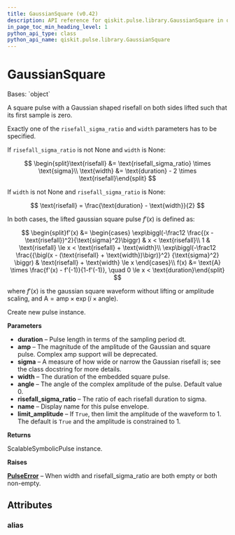 ```yaml
---
title: GaussianSquare (v0.42)
description: API reference for qiskit.pulse.library.GaussianSquare in qiskit v0.42
in_page_toc_min_heading_level: 1
python_api_type: class
python_api_name: qiskit.pulse.library.GaussianSquare
---
```


# GaussianSquare

<Class id="qiskit.pulse.library.GaussianSquare" isDedicatedPage={true} github="https://github.com/qiskit/qiskit/tree/stable/0.23/qiskit/pulse/library/symbolic_pulses.py" signature="GaussianSquare(duration: Union[int, qiskit.circuit.parameterexpression.ParameterExpression], amp: Union[complex, float, qiskit.circuit.parameterexpression.ParameterExpression], sigma: Union[float, qiskit.circuit.parameterexpression.ParameterExpression], width: Optional[Union[float, qiskit.circuit.parameterexpression.ParameterExpression]] = None, angle: Optional[Union[float, qiskit.circuit.parameterexpression.ParameterExpression]] = None, risefall_sigma_ratio: Optional[Union[float, qiskit.circuit.parameterexpression.ParameterExpression]] = None, name: Optional[str] = None, limit_amplitude: Optional[bool] = None)" modifiers="class">
  Bases: `object`

  A square pulse with a Gaussian shaped risefall on both sides lifted such that its first sample is zero.

  Exactly one of the `risefall_sigma_ratio` and `width` parameters has to be specified.

  If `risefall_sigma_ratio` is not None and `width` is None:

$$
\begin{split}\text{risefall} &= \text{risefall_sigma_ratio} \times \text{sigma}\\
\text{width} &= \text{duration} - 2 \times \text{risefall}\end{split}
$$

  If `width` is not None and `risefall_sigma_ratio` is None:

$$
\text{risefall} = \frac{\text{duration} - \text{width}}{2}
$$

  In both cases, the lifted gaussian square pulse $f'(x)$ is defined as:

$$
\begin{split}f'(x) &= \begin{cases}            \exp\biggl(-\frac12 \frac{(x - \text{risefall})^2}{\text{sigma}^2}\biggr)                & x < \text{risefall}\\
1                & \text{risefall} \le x < \text{risefall} + \text{width}\\
\exp\biggl(-\frac12                    \frac{{\bigl(x - (\text{risefall} + \text{width})\bigr)}^2}                          {\text{sigma}^2}                    \biggr)                & \text{risefall} + \text{width} \le x        \end{cases}\\
f(x) &= \text{A} \times \frac{f'(x) - f'(-1)}{1-f'(-1)},            \quad 0 \le x < \text{duration}\end{split}
$$

  where $f'(x)$ is the gaussian square waveform without lifting or amplitude scaling, and $\text{A} = \text{amp} \times \exp\left(i\times\text{angle}\right)$.

  Create new pulse instance.

  **Parameters**

  *   **duration** – Pulse length in terms of the sampling period dt.
  *   **amp** – The magnitude of the amplitude of the Gaussian and square pulse. Complex amp support will be deprecated.
  *   **sigma** – A measure of how wide or narrow the Gaussian risefall is; see the class docstring for more details.
  *   **width** – The duration of the embedded square pulse.
  *   **angle** – The angle of the complex amplitude of the pulse. Default value 0.
  *   **risefall\_sigma\_ratio** – The ratio of each risefall duration to sigma.
  *   **name** – Display name for this pulse envelope.
  *   **limit\_amplitude** – If `True`, then limit the amplitude of the waveform to 1. The default is `True` and the amplitude is constrained to 1.

  **Returns**

  ScalableSymbolicPulse instance.

  **Raises**

  [**PulseError**](pulse#qiskit.pulse.PulseError "qiskit.pulse.PulseError") – When width and risefall\_sigma\_ratio are both empty or both non-empty.

  ## Attributes

  ### alias

  <Attribute id="qiskit.pulse.library.GaussianSquare.alias" attributeValue="'GaussianSquare'" />
</Class>

